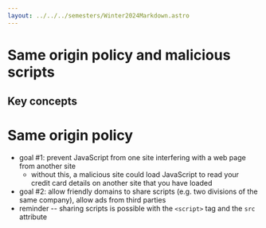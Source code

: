 ```yaml
---
layout: ../../../semesters/Winter2024Markdown.astro
---
```


# Same origin policy and malicious scripts

## Key concepts

# Same origin policy

- goal #1: prevent JavaScript from one site interfering with a web page from
  another site
  - without this, a malicious site could load JavaScript to read your credit
    card details on another site that you have loaded
- goal #2: allow friendly domains to share scripts (e.g. two divisions of the
  same company), allow ads from third parties
- reminder -- sharing scripts is possible with the `<script>` tag and the `src`
  attribute
